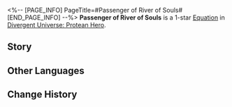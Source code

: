<%-- [PAGE_INFO]
PageTitle=#Passenger of River of Souls#
[END_PAGE_INFO] --%>
{{Equation Infobox
|period   = Protean Hero
|rarity   = 1
|path1    = Nihility*2
|path2    = Remembrance*2
|effect   = Increases DoT dealt by ally targets by {{Color|h|50%}}. When enemy targets enter battle, they become afflicted with "Observed." At the start of the turn, they take Fire DoT equal to {{Color|h|75%}} {{Trait|base DMG}}. This DMG increases by {{Color|h|1%}} for every stack of "{{Trait|Obsession}}" possessed by all ally targets.
|mentions = 
}}
'''Passenger of River of Souls''' is a 1-star [[Divergent Universe: Protean Hero/Equatoins|Equation]] in [[Divergent Universe: Protean Hero]].

==Story==
{{Description|Let me tell you a terrifying nightmare, souls that wander lost in nether realm.<br />As death floods the plains and the River of Souls drowns the mortal realm,<br />The water that should divide life and death now echoes with the calls of ferrymen.<br />The deceased who walk toward you smiles like a chill that cuts into your bones.<br />As the eternal night shrouds the sky, the deceased spirits walk into the dream of a city-state.<br />Come with us, to the end of the west wind.<br />Come with us, board their wooden ships.<br />And soon, the river silently swallows another piece of land.<br />Can the dead tempt the living into their realm? Or is this merely a sweet dream on the verge of death?<br />Leave this place now, lost poet.<br />Do not believe in those whispers, and never look back.}}
<!--
==Gameplay Notes==
* 
-->
==Other Languages==
{{Other Languages
|en   = Passenger of River of Souls
|zhs  = 冥河渡客
|zht  = 冥河渡客
|ja   = ステュクスの船客
|ko   = 저승의 강을 건너는 자
|es   = Pasajero del río Estigia
|fr   = Passager de la Rivière des âmes
|ru   = Идущий по Реке душ
|th   = ผู้ข้ามแม่น้ำอนธการ
|vi   = Người Qua Sông Styx
|de   = Passagier auf dem Fluss der Seelen
|id   = Passenger of River of Souls
|pt   = Passageiro do Rio das Almas
}}

==Change History==
{{Change History|3.1}}